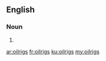 ==English==

===Noun===
{{head|en|plural}}

# {{plural of|oilrig|lang=en|nocat=1}}

[[ar:oilrigs]]
[[fr:oilrigs]]
[[ku:oilrigs]]
[[my:oilrigs]]